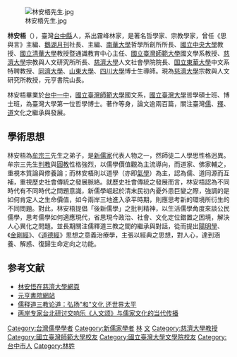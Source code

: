 {{Multiple issues|
{{POV|time=2020-08-31T06:05:39+00:00}}
{{BLPsources|time=2020-08-31T06:05:39+00:00}}
}}
[[File:林安梧先生.jpg|thumb]]

'''林安梧'''（{{bd|1957年}}），臺灣[[台中縣|台中縣]]人，系出霧峰林家，是著名哲學家、宗教學家，曾任《思與言》主編、[[鵝湖月刊|鵝湖月刊]]社長、主編、[[南華大學_(台灣)|南華大學]]哲學所創所所長、[[國立中央大學|國立中央大學]]教授、[[國立清華大學|國立清華大學]]教授暨通識教育中心主任、[[國立臺灣師範大學|國立臺灣師範大學]]國文學系教授、[[慈濟大學|慈濟大學]]宗教與人文研究所所長、[[慈濟大學|慈濟大學]]人文社會學院院長、[[国立東華大學|国立東華大學]]中文系特聘教授、[[同濟大學|同濟大學]]、[[山東大學|山東大學]]、[[四川大學|四川大學]]博士生導師。現為[[慈濟大學|慈濟大學]]宗教與人文研究所教授，元亨書院山長。

林安梧畢業於[[台中一中|台中一中]]，[[國立臺灣師範大學|國立臺灣師範大學]]國文系，[[國立臺灣大學|國立臺灣大學]]哲學碩士班、博士班，為臺灣大學第一位哲學博士。著作等身，論文逾兩百篇，關注臺灣[[儒|儒]]、[[釋|釋]]、[[道|道]]文化之繼承與發展。

==學術思想==
林安梧為[[牟宗三|牟宗三]]先生之弟子，是[[新儒家|新儒家]]代表人物之一，然師徒二人學思性格迥異。牟宗三先生[[判教|判教]]與[[圓教|圓教]]性格強烈，以儒學價值觀為主流導向，而道家、佛家輔之，重視本質論與修養論；而林安梧則以道學（亦即[[氣學|氣學]]）為主，認為儒、道同源而互補，重視歷史社會傳統之發展脈絡。就歷史社會傳統之發展而言，林安梧認為不同時代有不同時代之問題意識，新儒學崛起於清末民初內憂外患巨變之際，強調的是如何肯定人之生命價值，如今兩岸三地進入承平時期，則應思考新的環境所衍生的不同問題。對此，林安梧提倡「後新儒學」之批判精神，以生活儒學角度來談公民儒學，思考儒學如何適應現代，省思現今政治、社會、文化定位錯置之困境，解決人心異化之問題。並長期關注儒釋道三教之間的繼承與對話，從而提出[[陽明學|陽明學]]、《[[金剛經|金剛經]]》、《[[道德經|道德經]]》思想之意義治療學，主張以經典之思想，對人心，達到涵養、解惑、復歸生命定向之功能。

==参考文献==
*[http://www.religion.tcu.edu.tw/?page_id=4588 林安悟在慈濟大學網頁] {{Wayback|url=http://www.religion.tcu.edu.tw/?page_id=4588 |date=20201001182509 }}
* [https://www.yuanheng.tw/about 元亨書院網站] {{Wayback|url=https://www.yuanheng.tw/about |date=20201126214251 }}
* [https://web.archive.org/web/20120617183803/http://cul.china.com.cn/zt/djlt/2011-10/25/content_4572584.htm 儒释道三教论道：弘扬"和"文化 还世界太平]
* [http://tw.people.com.cn/n/2014/0810/c14657-25437835.html 两岸专家台北研讨交响乐《人文颂》与儒家文化的当代传播] {{Wayback|url=http://tw.people.com.cn/n/2014/0810/c14657-25437835.html |date=20160304113719 }}

{{DEFAULTSORT:Lin林}}
[[Category:台灣儒學學者|Category:台灣儒學學者]]
[[Category:新儒家學者|Category:新儒家學者]]
[[Category:台灣哲學家|林]]
[[Category:國立中央大學教授|文]]
[[Category:慈濟大學教授|Category:慈濟大學教授]]
[[Category:國立臺灣師範大學校友|Category:國立臺灣師範大學校友]]
[[Category:國立臺灣大學文學院校友|Category:國立臺灣大學文學院校友]]
[[Category:台中市人|Category:台中市人]]
[[Category:林姓|Category:林姓]]